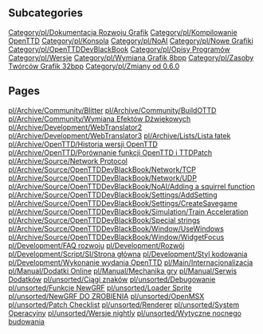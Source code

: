 
== Subcategories ==
[[Category/pl/Dokumentacja Rozwoju Grafik]]
[[Category/pl/Kompilowanie OpenTTD]]
[[Category/pl/Konsola]]
[[Category/pl/NoAI]]
[[Category/pl/Nowe Grafiki]]
[[Category/pl/OpenTTDDevBlackBook]]
[[Category/pl/Opisy Programów]]
[[Category/pl/Wersje]]
[[Category/pl/Wymiana Grafik 8bpp]]
[[Category/pl/Zasoby Twórców Grafik 32bpp]]
[[Category/pl/Zmiany od 0.6.0]]

== Pages ==
[[pl/Archive/Community/Blitter]]
[[pl/Archive/Community/BuildOTTD]]
[[pl/Archive/Community/Wymiana Efektów Dźwiękowych]]
[[pl/Archive/Development/WebTranslator2]]
[[pl/Archive/Development/WebTranslator3]]
[[pl/Archive/Lists/Lista łatek]]
[[pl/Archive/OpenTTD/Historia wersji OpenTTD]]
[[pl/Archive/OpenTTD/Porównanie funkcji OpenTTD i TTDPatch]]
[[pl/Archive/Source/Network Protocol]]
[[pl/Archive/Source/OpenTTDDevBlackBook/Network/TCP]]
[[pl/Archive/Source/OpenTTDDevBlackBook/Network/UDP]]
[[pl/Archive/Source/OpenTTDDevBlackBook/NoAI/Adding a squirrel function]]
[[pl/Archive/Source/OpenTTDDevBlackBook/Settings/AddSetting]]
[[pl/Archive/Source/OpenTTDDevBlackBook/Settings/CreateSavegame]]
[[pl/Archive/Source/OpenTTDDevBlackBook/Simulation/Train Acceleration]]
[[pl/Archive/Source/OpenTTDDevBlackBook/Special strings]]
[[pl/Archive/Source/OpenTTDDevBlackBook/Window/UseWindows]]
[[pl/Archive/Source/OpenTTDDevBlackBook/Window/WidgetFocus]]
[[pl/Development/FAQ rozwoju]]
[[pl/Development/Rozwój]]
[[pl/Development/Script/SI/Strona główna]]
[[pl/Development/Styl kodowania]]
[[pl/Development/Wykonanie wydania OpenTTD]]
[[pl/Main/Internacjonalizacja]]
[[pl/Manual/Dodatki Online]]
[[pl/Manual/Mechanika gry]]
[[pl/Manual/Serwis Dodatków]]
[[pl/unsorted/Ciągi znaków]]
[[pl/unsorted/Debugowanie]]
[[pl/unsorted/Funkcje NewGRF]]
[[pl/unsorted/Loader Sprite]]
[[pl/unsorted/NewGRF DO ZROBIENIA]]
[[pl/unsorted/OpenMSX]]
[[pl/unsorted/Patch Checklist]]
[[pl/unsorted/Renderer]]
[[pl/unsorted/System Operacyjny]]
[[pl/unsorted/Wersje nightly]]
[[pl/unsorted/Wytyczne nocnego budowania]]
